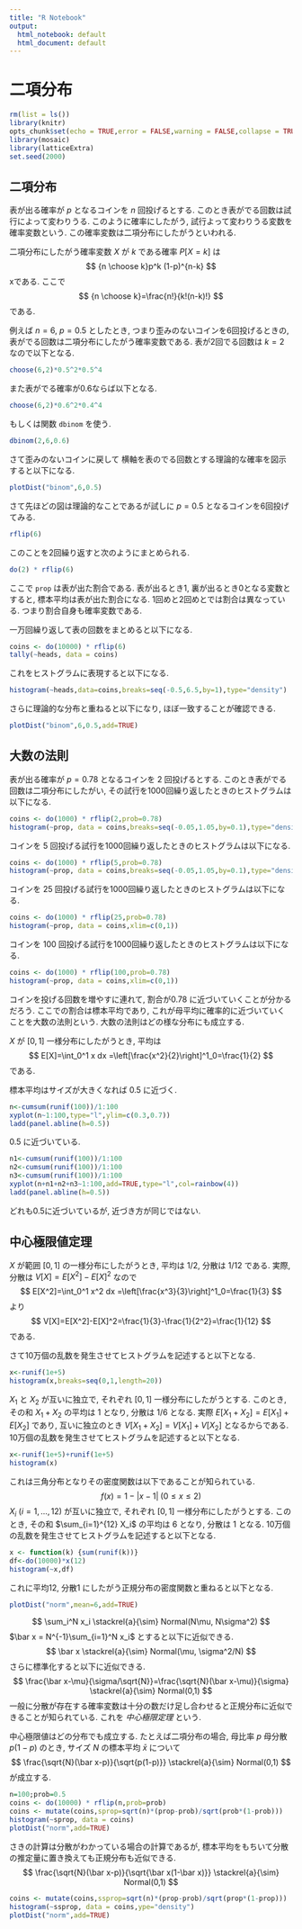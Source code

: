 ```yaml
---
title: "R Notebook"
output:
  html_notebook: default
  html_document: default
---
```


# 二項分布
```r
rm(list = ls())
library(knitr)
opts_chunk$set(echo = TRUE,error = FALSE,warning = FALSE,collapse = TRUE,cache = TRUE,cache.extra = rand_seed, autodep = TRUE)
library(mosaic)
library(latticeExtra)
set.seed(2000)
``` 

## 二項分布
表が出る確率が $p$ となるコインを $n$ 回投げるとする.
このとき表がでる回数は試行によって変わりうる.
このように確率にしたがう, 試行よって変わりうる変数を確率変数という.
この確率変数は二項分布にしたがうといわれる.

二項分布にしたがう確率変数 $X$ が $k$ である確率 $P[X=k]$ は
$$
{n \choose k}p^k (1-p)^{n-k}
$$
xである. ここで
$$
{n \choose k}=\frac{n!}{k!(n-k)!}
$$
である. 

例えば $n=6$, $p=0.5$ としたとき, つまり歪みのないコインを6回投げるときの, 表がでる回数は二項分布にしたがう確率変数である.
表が2回でる回数は $k=2$ なので以下となる.
```r
choose(6,2)*0.5^2*0.5^4
```


また表がでる確率が0.6ならば以下となる.
```r
choose(6,2)*0.6^2*0.4^4
```

もしくは関数 `dbinom` を使う.
```r
dbinom(2,6,0.6)
```


さて歪みのないコインに戻して
横軸を表のでる回数とする理論的な確率を図示すると以下になる.
```r
plotDist("binom",6,0.5)
```

さて先ほどの図は理論的なことであるが試しに $p=0.5$ となるコインを6回投げてみる.
```r
rflip(6)
```

このことを2回繰り返すと次のようにまとめられる.
```r
do(2) * rflip(6)
```
ここで `prop` は表が出た割合である. 
表が出るとき1, 裏が出るとき0となる変数とすると, 標本平均は表が出た割合になる. 
1回めと2回めとでは割合は異なっている. つまり割合自身も確率変数である.

一万回繰り返して表の回数をまとめると以下になる.
```r
coins <- do(10000) * rflip(6)
tally(~heads, data = coins)
```

これをヒストグラムに表現すると以下になる.
```r
histogram(~heads,data=coins,breaks=seq(-0.5,6.5,by=1),type="density")
```
さらに理論的な分布と重ねると以下になり, ほぼ一致することが確認できる.
```r
plotDist("binom",6,0.5,add=TRUE)
```

## 大数の法則
表が出る確率が $p=0.78$ となるコインを $2$ 回投げるとする.
このとき表がでる回数は二項分布にしたがい, その試行を1000回繰り返したときのヒストグラムは以下になる.
```r
coins <- do(1000) * rflip(2,prob=0.78)
histogram(~prop, data = coins,breaks=seq(-0.05,1.05,by=0.1),type="density")
```

コインを $5$ 回投げる試行を1000回繰り返したときのヒストグラムは以下になる.

```r
coins <- do(1000) * rflip(5,prob=0.78)
histogram(~prop, data = coins,breaks=seq(-0.05,1.05,by=0.1),type="density")
```

コインを $25$ 回投げる試行を1000回繰り返したときのヒストグラムは以下になる.

```r
coins <- do(1000) * rflip(25,prob=0.78)
histogram(~prop, data = coins,xlim=c(0,1))
```

コインを $100$ 回投げる試行を1000回繰り返したときのヒストグラムは以下になる.

```r
coins <- do(1000) * rflip(100,prob=0.78)
histogram(~prop, data = coins,xlim=c(0,1))
```

コインを投げる回数を増やすに連れて, 割合が$0.78$ に近づいていくことが分かるだろう.
ここでの割合は標本平均であり, これが母平均に確率的に近づいていくことを大数の法則という. 大数の法則はどの様な分布にも成立する.

$X$ が $[0,1]$ 一様分布にしたがうとき, 平均は
$$
E[X]=\int_0^1 x dx =\left[\frac{x^2}{2}\right]^1_0=\frac{1}{2}
$$
である. 

標本平均はサイズが大きくなれば 0.5 に近づく.
```r
n<-cumsum(runif(100))/1:100
xyplot(n~1:100,type="l",ylim=c(0.3,0.7))
ladd(panel.abline(h=0.5))
```

0.5 に近づいている.

```r
n1<-cumsum(runif(100))/1:100
n2<-cumsum(runif(100))/1:100
n3<-cumsum(runif(100))/1:100
xyplot(n+n1+n2+n3~1:100,add=TRUE,type="l",col=rainbow(4))
ladd(panel.abline(h=0.5))
```

どれも0.5に近づいているが, 近づき方が同じではない.

## 中心極限値定理
$X$ が範囲 $[0,1]$ の一様分布にしたがうとき, 平均は $1/2$, 分散は $1/12$ である.
実際, 分散は $V[X]=E[X^2]-E[X]^2$ なので
$$
E[X^2]=\int_0^1 x^2 dx =\left[\frac{x^3}{3}\right]^1_0=\frac{1}{3}
$$
より
$$
V[X]=E[X^2]-E[X]^2=\frac{1}{3}-\frac{1}{2^2}=\frac{1}{12}
$$
である.

さて10万個の乱数を発生させてヒストグラムを記述すると以下となる.
```r
x<-runif(1e+5)
histogram(x,breaks=seq(0,1,length=20))
```
$X_1$ と $X_2$ が互いに独立で, それぞれ $[0,1]$ 一様分布にしたがうとする. このとき, その和 $X_1+X_2$ の平均は $1$ となり, 分散は $1/6$ となる. 
実際  $E[X_1+X_2]=E[X_1]+E[X_2]$ であり, 互いに独立のとき $V[X_1+X_2]=V[X_1]+V[X_2]$ となるからである.
10万個の乱数を発生させてヒストグラムを記述すると以下となる.
```r
x<-runif(1e+5)+runif(1e+5)
histogram(x)
```
これは三角分布となりその密度関数は以下であることが知られている.
$$
f(x)=1-|x-1|\;(0\leq x \leq 2)
$$
$X_i$ $(i=1,\ldots,12)$ が互いに独立で, それぞれ $[0,1]$ 一様分布にしたがうとする. 
このとき, その和 $\sum_{i=1}^{12} X_i$ の平均は $6$ となり, 分散は $1$ となる. 
10万個の乱数を発生させてヒストグラムを記述すると以下となる.
```r
x <- function(k) {sum(runif(k))}
df<-do(10000)*x(12)
histogram(~x,df)
```

これに平均12, 分散1 にしたがう正規分布の密度関数と重ねると以下となる.
```r
plotDist("norm",mean=6,add=TRUE)
```

$$
\sum_i^N x_i \stackrel{a}{\sim} Normal(N\mu, N\sigma^2) 
$$
$\bar x = N^{-1}\sum_{i=1}^N x_i$ とすると以下に近似できる.
$$
\bar x  \stackrel{a}{\sim} Normal(\mu, \sigma^2/N) 
$$
さらに標準化すると以下に近似できる.
$$
\frac{\bar x-\mu}{\sigma/\sqrt{N}}=\frac{\sqrt{N}(\bar x-\mu)}{\sigma}  \stackrel{a}{\sim} Normal(0,1) 
$$
一般に分散が存在する確率変数は十分の数だけ足し合わせると正規分布に近似できることが知られている. これを _中心極限定理_ という.

中心極限値はどの分布でも成立する. たとえば二項分布の場合, 母比率 $p$ 母分散 $p(1-p)$ のとき, サイズ $N$ の標本平均 $\bar x$ について
$$
\frac{\sqrt{N}(\bar x-p)}{\sqrt{p(1-p)}}  \stackrel{a}{\sim} Normal(0,1) 
$$
が成立する.

```r
n=100;prob=0.5
coins <- do(10000) * rflip(n,prob=prob)
coins <- mutate(coins,sprop=sqrt(n)*(prop-prob)/sqrt(prob*(1-prob)))
histogram(~sprop, data = coins)
plotDist("norm",add=TRUE)
```

さきの計算は分散がわかっている場合の計算であるが, 標本平均をもちいて分散の推定量に置き換えても正規分布も近似できる.
$$
\frac{\sqrt{N}(\bar x-p)}{\sqrt{\bar x(1-\bar x)}}  \stackrel{a}{\sim} Normal(0,1) 
$$

```r
coins <- mutate(coins,ssprop=sqrt(n)*(prop-prob)/sqrt(prop*(1-prop)))
histogram(~ssprop, data = coins,ype="density")
plotDist("norm",add=TRUE)
```